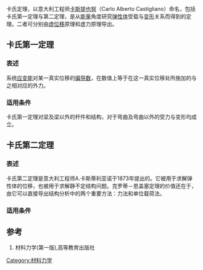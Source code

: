 卡氏定理，以意大利工程师[[卡斯提也努|卡斯提也努]]（Carlo Alberto Castigliano）命名，包括卡氏第一定理与第二定理，是从[[能量|能量]]角度研究[[弹性体|弹性体]]受载与[[变形|变形]]关系而得到的定理。二者可分别由[[虚位移|虚位移]]原理和虚力原理导出。

==卡氏第一定理==

===表述===
系统[[应变能|应变能]]对某一真实位移的[[偏导数|偏导数]]，在数值上等于在这一真实位移处所施加的与之相对应的外力。
===适用条件===

卡氏第一定理对梁及梁以外的杆件和结构，对于弯曲及弯曲以外的受力与变形均成立。

==卡氏第二定理==
===表述===
卡氏第二定理是意大利工程师A.卡斯蒂利亚诺于1873年提出的。它被用于求解弹性体的位移，也被用于求解静不定结构问题。克罗蒂－恩盖塞定理的价值还在于，由它可以直接导出结构分析中的两个重要方法：力法和单位载荷法。

===适用条件===

==参考==
#材料力学(第一版),高等教育出版社
{{力学小作品}}
[[Category:材料力学|Category:材料力学]]